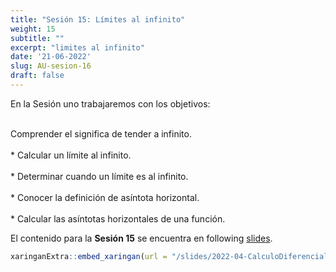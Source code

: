 ```yaml
---
title: "Sesión 15: Límites al infinito"
weight: 15
subtitle: ""
excerpt: "limites al infinito"
date: '21-06-2022'
slug: AU-sesion-16
draft: false
---
```


En la Sesión uno trabajaremos con los objetivos:<br/><br/>

 Comprender el significa de tender a infinito. <br/> <br/>
 * Calcular un límite al infinito. <br/> <br/>
 * Determinar cuando un límite es al infinito. <br/><br/>
 * Conocer la definición de asíntota horizontal. <br/><br/>
 * Calcular las asíntotas horizontales de una función.

 
El contenido para la **Sesión 15** se encuentra en following [slides](/slides/2022-04-CalculoDiferencial/AU-sesion-16).

```r
xaringanExtra::embed_xaringan(url = "/slides/2022-04-CalculoDiferencial/AU-sesion-16", ratio = "4:3")
```